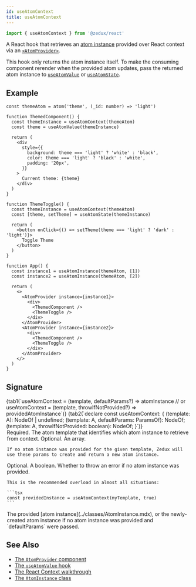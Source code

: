 ```yaml
---
id: useAtomContext
title: useAtomContext
---
```



```ts
import { useAtomContext } from '@zedux/react'
```

A React hook that retrieves an [atom instance](../classes/AtomInstance.mdx) provided over React context via an [`<AtomProvider>`](../components/AtomProvider.mdx).

This hook only returns the atom instance itself. To make the consuming component rerender when the provided atom updates, pass the returned atom instance to [`useAtomValue`](/not-done?path=./useAtomValue.mdx) or [`useAtomState`](./useAtomState.mdx).

## Example

```tsx live ecosystemId=useAtomContext/example resultVar=App version=2
const themeAtom = atom('theme', (_id: number) => 'light')

function ThemedComponent() {
  const themeInstance = useAtomContext(themeAtom)
  const theme = useAtomValue(themeInstance)

  return (
    <div
      style={{
        background: theme === 'light' ? 'white' : 'black',
        color: theme === 'light' ? 'black' : 'white',
        padding: '20px',
      }}
    >
      Current theme: {theme}
    </div>
  )
}

function ThemeToggle() {
  const themeInstance = useAtomContext(themeAtom)
  const [theme, setTheme] = useAtomState(themeInstance)

  return (
    <button onClick={() => setTheme(theme === 'light' ? 'dark' : 'light')}>
      Toggle Theme
    </button>
  )
}

function App() {
  const instance1 = useAtomInstance(themeAtom, [1])
  const instance2 = useAtomInstance(themeAtom, [2])

  return (
    <>
      <AtomProvider instance={instance1}>
        <div>
          <ThemedComponent />
          <ThemeToggle />
        </div>
      </AtomProvider>
      <AtomProvider instance={instance2}>
        <div>
          <ThemedComponent />
          <ThemeToggle />
        </div>
      </AtomProvider>
    </>
  )
}
```

## Signature

<Tabs>
  {tab1(`useAtomContext = (template, defaultParams?) => atomInstance
  // or
  useAtomContext = (template, throwIfNotProvided?) => providedAtomInstance`)}
  {tab2(`declare const useAtomContext: {
    <A extends AnyAtomTemplate>(template: A): NodeOf<A> | undefined;
    <A extends AnyAtomTemplate>(template: A, defaultParams: ParamsOf<A>): NodeOf<A>;
    <A extends AnyAtomTemplate>(template: A, throwIfNotProvided: boolean): NodeOf<A>;
  }`)}
</Tabs>

<Legend>
  <Item name="template">
    Required. The atom template that identifies which atom instance to retrieve from context.

  </Item>
  <Item name="defaultParams">
    Optional. An array.

    If no atom instance was provided for the given template, Zedux will use these params to create and return a new atom instance.

  </Item>
  <Item name="throwIfNotProvided">
    Optional. A boolean. Whether to throw an error if no atom instance was provided.

    This is the recommended overload in almost all situations:

    ```tsx
    const providedInstance = useAtomContext(myTemplate, true)
    ```

  </Item>
  <Item name="Returns">
    The provided [atom instance](../classes/AtomInstance.mdx), or the newly-created atom instance if no atom instance was provided and `defaultParams` were passed.

  </Item>
</Legend>

## See Also

- [The `AtomProvider` component](../components/AtomProvider.mdx)
- [The `useAtomValue` hook](/not-done?path=./useAtomValue.mdx)
- [The React Context walkthrough](../../../walkthrough/react-context.mdx)
- [The `AtomInstance` class](../classes/AtomInstance.mdx)
